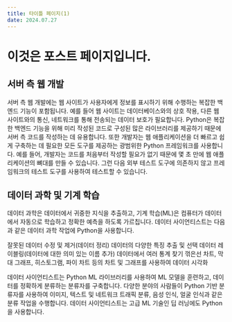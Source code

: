```yaml
---
title: 타이틀 페이지(1)
date: 2024.07.27
---
```


# 이것은 포스트 페이지입니다.

## 서버 측 웹 개발

서버 측 웹 개발에는 웹 사이트가 사용자에게 정보를 표시하기 위해 수행하는 복잡한 백엔드 기능이 포함됩니다. 예를 들어 웹 사이트는 데이터베이스와의 상호 작용, 다른 웹 사이트와의 통신, 네트워크를 통해 전송되는 데이터 보호가 필요합니다.
Python은 복잡한 백엔드 기능을 위해 미리 작성된 코드로 구성된 많은 라이브러리를 제공하기 때문에 서버 측 코드를 작성하는 데 유용합니다. 또한 개발자는 웹 애플리케이션을 더 빠르고 쉽게 구축하는 데 필요한 모든 도구를 제공하는 광범위한 Python 프레임워크를 사용합니다. 예를 들어, 개발자는 코드를 처음부터 작성할 필요가 없기 때문에 몇 초 만에 웹 애플리케이션의 뼈대를 만들 수 있습니다. 그런 다음 외부 테스트 도구에 의존하지 않고 프레임워크의 테스트 도구를 사용하여 테스트할 수 있습니다.

## 데이터 과학 및 기계 학습

데이터 과학은 데이터에서 귀중한 지식을 추출하고, 기계 학습(ML)은 컴퓨터가 데이터에서 자동으로 학습하고 정확한 예측을 하도록 가르칩니다. 데이터 사이언티스트는 다음과 같은 데이터 과학 작업에 Python을 사용합니다.

잘못된 데이터 수정 및 제거(데이터 정리)
데이터의 다양한 특징 추출 및 선택
데이터 레이블링(데이터에 대한 의미 있는 이름 추가)
데이터에서 여러 통계 찾기
꺾은선 차트, 막대 그래프, 히스토그램, 파이 차트 등의 차트 및 그래프를 사용하여 데이터 시각화

데이터 사이언티스트는 Python ML 라이브러리를 사용하여 ML 모델을 훈련하고, 데이터를 정확하게 분류하는 분류자를 구축합니다. 다양한 분야의 사람들이 Python 기반 분류자를 사용하여 이미지, 텍스트 및 네트워크 트래픽 분류, 음성 인식, 얼굴 인식과 같은 분류 작업을 수행합니다. 데이터 사이언티스트는 고급 ML 기술인 딥 러닝에도 Python을 사용합니다.
